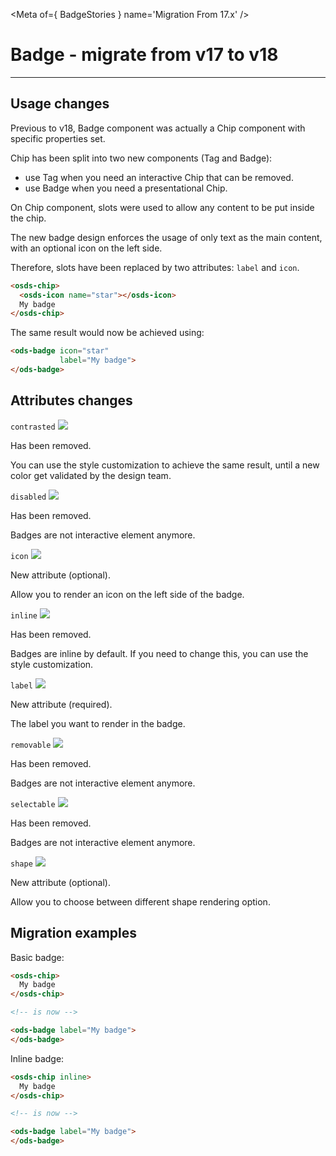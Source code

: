 
<Meta of={ BadgeStories } name='Migration From 17.x' />

# Badge - migrate from v17 to v18
----

## Usage changes

Previous to v18, Badge component was actually a Chip component with specific properties set.

Chip has been split into two new components (Tag and Badge):
- use Tag when you need an interactive Chip that can be removed.
- use Badge when you need a presentational Chip.

On Chip component, slots were used to allow any content to be put inside the chip.

The new badge design enforces the usage of only text as the main content, with an optional icon on the left side.

Therefore, slots have been replaced by two attributes: `label` and `icon`.

```html
<osds-chip>
  <osds-icon name="star"></osds-icon>
  My badge
</osds-chip>
```

The same result would now be achieved using:
```html
<ods-badge icon="star"
           label="My badge">
</ods-badge>
```

## Attributes changes

`contrasted` <img src="https://img.shields.io/badge/removed-FF0000" />

Has been removed.

You can use the style customization to achieve the same result, until a new color get validated by the design team.

`disabled` <img src="https://img.shields.io/badge/removed-FF0000" />

Has been removed.

Badges are not interactive element anymore.

`icon` <img src="https://img.shields.io/badge/new-008000" />

New attribute (optional).

Allow you to render an icon on the left side of the badge.

`inline` <img src="https://img.shields.io/badge/removed-FF0000" />

Has been removed.

Badges are inline by default. If you need to change this, you can use the style customization.

`label` <img src="https://img.shields.io/badge/new-008000" />

New attribute (required).

The label you want to render in the badge.

`removable` <img src="https://img.shields.io/badge/removed-FF0000" />

Has been removed.

Badges are not interactive element anymore.

`selectable` <img src="https://img.shields.io/badge/removed-FF0000" />

Has been removed.

Badges are not interactive element anymore.

`shape` <img src="https://img.shields.io/badge/new-008000" />

New attribute (optional).

Allow you to choose between different shape rendering option.

## Migration examples

Basic badge:
```html
<osds-chip>
  My badge
</osds-chip>

<!-- is now -->

<ods-badge label="My badge">
</ods-badge>
```

Inline badge:
```html
<osds-chip inline>
  My badge
</osds-chip>

<!-- is now -->

<ods-badge label="My badge">
</ods-badge>
```

